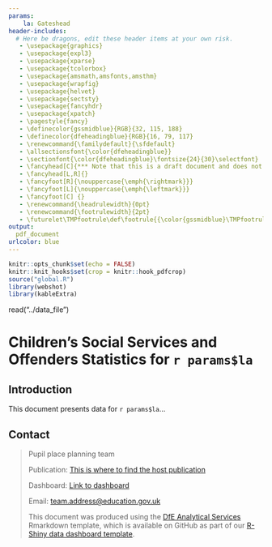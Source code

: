 ```yaml
---
params:
    la: Gateshead
header-includes:
  # Here be dragons, edit these header items at your own risk.
   - \usepackage{graphics}
   - \usepackage{expl3}
   - \usepackage{xparse}
   - \usepackage{tcolorbox}
   - \usepackage{amsmath,amsfonts,amsthm}
   - \usepackage{wrapfig}
   - \usepackage{helvet}
   - \usepackage{sectsty}
   - \usepackage{fancyhdr}
   - \usepackage{xpatch}
   - \pagestyle{fancy}
   - \definecolor{gssmidblue}{RGB}{32, 115, 188}
   - \definecolor{dfeheadingblue}{RGB}{16, 79, 117}
   - \renewcommand{\familydefault}{\sfdefault}
   - \allsectionsfont{\color{dfeheadingblue}}
   - \sectionfont{\color{dfeheadingblue}\fontsize{24}{30}\selectfont}
   - \fancyhead[C]{*** Note that this is a draft document and does not contain genuine data ***}
   - \fancyhead[L,R]{}
   - \fancyfoot[R]{\nouppercase{\emph{\rightmark}}}
   - \fancyfoot[L]{\nouppercase{\emph{\leftmark}}}
   - \fancyfoot[C] {}
   - \renewcommand{\headrulewidth}{0pt}
   - \renewcommand{\footrulewidth}{2pt}
   - \futurelet\TMPfootrule\def\footrule{{\color{gssmidblue}\TMPfootrule}}
output:
  pdf_document
urlcolor: blue
---
```



```r
knitr::opts_chunk$set(echo = FALSE)
knitr::knit_hooks$set(crop = knitr::hook_pdfcrop)
source("global.R")
library(webshot)
library(kableExtra)
```
read("../data_file")

\includegraphics[width=0.25\linewidth]{"images/Department_for_Education.png"}
\vspace{2.4cm}


# Children's Social Services and Offenders Statistics for `r params$la`
\vspace{3.2cm}
\vspace*{\fill}
\color{dfeheadingblue}{\hrule}
\color{black}

## Introduction

This document presents data for `r params$la`...

\vspace{12pt}

\makebox[1.00\linewidth]{
\centering
\begin{tcolorbox}[colback=gssmidblue,
 leftright skip=0.1cm,
 coltext=white,
 halign=left,
 fontupper={\Huge \bfseries},
 fontlower={\large \bfseries},
 sharp corners,
 colframe=gssmidblue,
 width=0.49\linewidth,
 boxrule=0pt,
 equal height group=introbox
 ]
1.23\%
\tcblower
Some precentage
\end{tcolorbox}


\begin{tcolorbox}[colback=gssmidblue,
 leftright skip=0.1cm,
 coltext=white,
 halign=left,
 fontupper={\Huge \bfseries},
 fontlower={\large \bfseries},
 sharp corners,
 colframe=gssmidblue,
 width=0.49\linewidth,
 boxrule=0pt,
 equal height group=introbox
 ]
£43,500
\tcblower
An expenditure
\end{tcolorbox}
}

\newpage

\vspace*{\fill}
\color{dfeheadingblue}{\hrule}
\color{black}
## Contact

> Pupil place planning team
>
> Publication: [This is where to find the host publication](https://explore-education-statistics.service.gov.uk/find-statistics/)
>
> Dashboard: [Link to dashboard](https://department-for-education.shinyapps.io/childrens_social_services_offenders_dashboard)
>
> Email: [team.address@education.gov.uk](mailto:<team.address>@education.gov.uk)
>
> This document was produced using the [DfE Analytical Services](https://github.com/dfe-analytical-services) Rmarkdown template, which is available on GitHub as part of our [R-Shiny data dashboard template](https://github.com/dfe-analytical-services/shiny-template).


[\includegraphics[width=0.50\linewidth]{"images/Department_for_Education_long.png"}](https://www.gov.uk/government/organisations/department-for-education)
